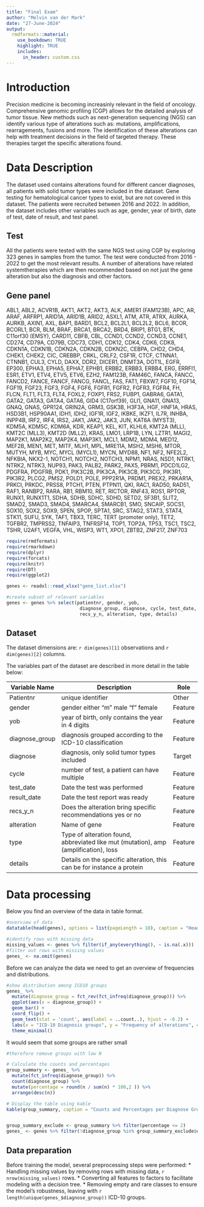 ```yaml
---
title: "Final Exam"
author: "Melvin van der Mark"
date: "27-June-2024"
output: 
  rmdformats::material:
    use_bookdown: TRUE
    highlight: TRUE
    includes:
      in_header: custom.css
---
```


# Introduction

Precision medicine is becoming increasinly relevant in the field of oncology. Comprehensive genomic profiling (CGP) allows for the detailed analysis of tumor tissue. New methods such as next-generation sequencing (NGS) can identify various type of alterations such as: mutations, amplifications, rearragements, fusions and more. The identification of these alterations can help with treatment decisions in the field of targeted therapy. These therapies target the specific alterations found.

# Data Description

The dataset used contains alterations found for different cancer diagnoses, all patients with solid tumor types were included in the dataset. Gene testing for hematological cancer types to exist, but are not covered in this dataset. The patients were recruited between 2016 and 2022. In addition, the dataset includes other variables such as age, gender, year of birth, date of test, date of result, and test panel. 

## Test 

All the patients were tested with the same NGS test using CGP by exploring 323 genes in samples from the tumor. The test were conducted from 2016 - 2022 to get the most relevant results. A number of alterations have related systemtherapies which are then recommended based on not just the gene alteration but also the diagnosis and other factors. 

## Gene panel

ABL1, ABL2, ACVR1B, AKT1, AKT2, AKT3, ALK, AMER1 (FAM123B), APC, AR, ARAF, ARFRP1, ARID1A, ARID1B, ARID2, ASXL1, ATM, ATR, ATRX, AURKA, AURKB, AXIN1, AXL, BAP1, BARD1, BCL2, BCL2L1, BCL2L2, BCL6, BCOR, BCORL1, BCR, BLM, BRAF, BRCA1, BRCA2, BRD4, BRIP1, BTG1, BTK, C11orf30 (EMSY), CARD11, CBFB, CBL, CCND1, CCND2, CCND3, CCNE1, CD274, CD79A, CD79B, CDC73, CDH1, CDK12, CDK4, CDK6, CDK8, CDKN1A, CDKN1B, CDKN2A, CDKN2B, CDKN2C, CEBPA, CHD2, CHD4, CHEK1, CHEK2, CIC, CREBBP, CRKL, CRLF2, CSF1R, CTCF, CTNNA1, CTNNB1, CUL3, CYLD, DAXX, DDR2, DICER1, DNMT3A, DOT1L, EGFR, EP300, EPHA3, EPHA5, EPHA7, EPHB1, ERBB2, ERBB3, ERBB4, ERG, ERRFI1, ESR1, ETV1, ETV4, ETV5, ETV6, EZH2, FAM123B, FAM46C, FANCA, FANCC, FANCD2, FANCE, FANCF, FANCG, FANCL, FAS, FAT1, FBXW7, FGF10, FGF14, FGF19, FGF23, FGF3, FGF4, FGF6, FGFR1, FGFR2, FGFR3, FGFR4, FH, FLCN, FLT1, FLT3, FLT4, FOXL2, FOXP1, FRS2, FUBP1, GABRA6, GATA1, GATA2, GATA3, GATA4, GATA6, GID4 (C17orf39), GLI1, GNA11, GNA13, GNAQ, GNAS, GPR124, GRIN2A, GRM3, GSK3B, H3F3A, HGF, HNF1A, HRAS, HSD3B1, HSP90AA1, IDH1, IDH2, IGF1R, IGF2, IKBKE, IKZF1, IL7R, INHBA, INPP4B, IRF2, IRF4, IRS2, JAK1, JAK2, JAK3, JUN, KAT6A (MYST3), KDM5A, KDM5C, KDM6A, KDR, KEAP1, KEL, KIT, KLHL6, KMT2A (MLL), KMT2C (MLL3), KMT2D (MLL2), KRAS, LMO1, LRP1B, LYN, LZTR1, MAGI2, MAP2K1, MAP2K2, MAP2K4, MAP3K1, MCL1, MDM2, MDM4, MED12, MEF2B, MEN1, MET, MITF, MLH1, MPL, MRE11A, MSH2, MSH6, MTOR, MUTYH, MYB, MYC, MYCL (MYCL1), MYCN, MYD88, NF1, NF2, NFE2L2, NFKBIA, NKX2-1, NOTCH1, NOTCH2, NOTCH3, NPM1, NRAS, NSD1, NTRK1, NTRK2, NTRK3, NUP93, PAK3, PALB2, PARK2, PAX5, PBRM1, PDCD1LG2, PDGFRA, PDGFRB, PDK1, PIK3C2B, PIK3CA, PIK3CB, PIK3CG, PIK3R1, PIK3R2, PLCG2, PMS2, POLD1, POLE, PPP2R1A, PRDM1, PREX2, PRKAR1A, PRKCI, PRKDC, PRSS8, PTCH1, PTEN, PTPN11, QKI, RAC1, RAD50, RAD51, RAF1, RANBP2, RARA, RB1, RBM10, RET, RICTOR, RNF43, ROS1, RPTOR, RUNX1, RUNX1T1, SDHA, SDHB, SDHC, SDHD, SETD2, SF3B1, SLIT2, SMAD2, SMAD3, SMAD4, SMARCA4, SMARCB1, SMO, SNCAIP, SOCS1, SOX10, SOX2, SOX9, SPEN, SPOP, SPTA1, SRC, STAG2, STAT3, STAT4, STK11, SUFU, SYK, TAF1, TBX3, TERC, TERT (promoter only), TET2, TGFBR2, TMPRSS2, TNFAIP3, TNFRSF14, TOP1, TOP2A, TP53, TSC1, TSC2, TSHR, U2AF1, VEGFA, VHL, WISP3, WT1, XPO1, ZBTB2, ZNF217, ZNF703

```r

require(rmdformats)
require(rmarkdown)
require(dplyr)
require(forcats)
require(knitr)
require(DT)
require(ggplot2)

genes <- readxl::read_xlsx("gene_list.xlsx")

#create subset of relevant variables
genes <- genes %>% select(patientnr, gender, yob, 
                           diagnose_group, diagnose, cycle, test_date, result_date,
                           recs_y_n, alteration, type, details)

```

## Dataset

The dataset dimensions are: `r dim(genes)[1]` observations and `r dim(genes)[2]` columns.  

The variables part of the dataset are described in more detail in the table below:

| Variable Name   | Description                                                                                          | Role   |
|-----------------|------------------------------------------------------------------------------------------------------|--------|
| Patientnr       | unique identifier                                                                                    | Other  |
| gender          | gender either "m" male "f" female                                                                    | Feature|
| yob             | year of birth, only contains the year in 4 digits                                                    | Feature|
| diagnose_group  | diagnosis grouped according to the ICD-10 classification                                             | Feature|
| diagnose        | diagnosis, only solid tumor types included                                                           | Target |
| cycle           | number of test, a patient can have multiple                                                          | Feature|
| test_date       | Date the test was performed                                                                          | Feature|
| result_date     | Date the test report was ready                                                                       | Feature|
| recs_y_n        | Does the alteration bring specific recommendations yes or no                                         | Feature|
| alteration      | Name of gene                                                                                         | Feature|
| type            | Type of alteration found, abbreviated like mut (mutation), amp (amplification), loss                 | Feature|
| details         | Details on the specific alteration, this can be for instance a protein                               | Feature|

# Data processing

Below you find an overview of the data in table format.
```r

#overview of data
datatable(head(genes), options = list(pageLength = 10), caption = "Head of the Genes Dataframe")

#identify rows with missing data
missing_values <- genes %>% filter(if_any(everything(), ~ is.na(.x)))
#filter out rows with missing values
genes_ <- na.omit(genes)

```

Before we can analyze the data we need to get an overview of frequencies and distributions.

```r
#show distribution among ICD10 groups
genes_ %>% 
  mutate(diagnose_group = fct_rev(fct_infreq(diagnose_group))) %>% 
  ggplot(aes(x = diagnose_group)) + 
  geom_bar() + 
  coord_flip() +
  geom_text(stat = 'count', aes(label = ..count..), hjust = -0.2) +
  labs(x = "ICD-10 Diagnosis groups", y = "Frequency of alterations", caption = "Figure 1: Distribution of alterations among ICD-10 groups") +
  theme_minimal()

```

It would seem that some groups are rather small

```r

#therefore remove groups with low N

# Calculate the counts and percentages
group_summary <- genes_ %>%
  mutate(fct_infreq(diagnose_group)) %>% 
  count(diagnose_group) %>%
  mutate(percentage = round(n / sum(n) * 100,2 )) %>% 
  arrange(desc(n))

# Display the table using kable
kable(group_summary, caption = "Counts and Percentages per Diagnose Group")


group_summary_exclude <- group_summary %>% filter(percentage <= 2)
genes_ <- genes %>% filter(!diagnose_group %in% group_summary_exclude$diagnose_group)

```


## Data preparation

Before training the model, several preprocessing steps were performed:
 * Handling missing values by removing rows with missing data, `r nrow(missing_values)` rows.
 * Converting all features to factors to facilitate modeling with a decision tree.
 * Removing empty and rare classes to ensure the model's robustness, leaving with `r length(unique(genes_$diagnose_group))` ICD-10 groups.




